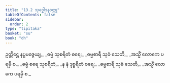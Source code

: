 ```yaml
---
title: "13.2 သုဒ္ဓေါဒနဝတ္ထု"
tableOfContents: false
sidebar:
  order: 2
type: "tipitaka"
basket: "su"
book: "dh"
---
```



<DynamicBreadcrumb />

<Division number="168" book="dh" e="ch" v="18" p="38">

<Paragraph number="181" type="verses" book="dh">
ဥတ္တိဋ္ဌေ နပ္ပမဇ္ဇေယျ,_  
_ဓမ္မံ သုစရိတံ စရေ;_  
_ဓမ္မစာရီ သုခံ သေတိ,_  
_အသ္မိံ လောကေ ပရမှိ စ._  

</Paragraph>

</Division>
<Division number="169" book="dh" e="ch" v="18" p="39">

<Paragraph number="182" type="verses" book="dh">
_ဓမ္မံ စရေ သုစရိတံ,_  
_န နံ ဒုစ္စရိတံ စရေ;_  
_ဓမ္မစာရီ သုခံ သေတိ,_  
_အသ္မိံ လောကေ ပရမှိ စ._
</Paragraph>
</Division>